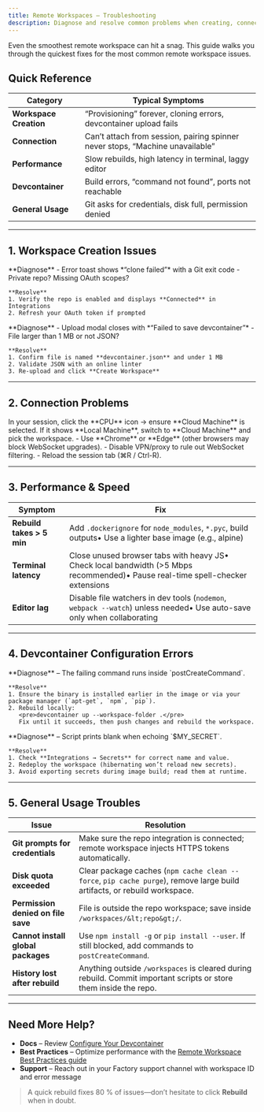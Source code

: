 ```yaml
---
title: Remote Workspaces – Troubleshooting
description: Diagnose and resolve common problems when creating, connecting to, or working inside a remote workspace
---
```


Even the smoothest remote workspace can hit a snag. This guide walks you through the quickest fixes for the most common remote workspace issues.

## Quick Reference

| Category               | Typical Symptoms                                                              |
| ---------------------- | ----------------------------------------------------------------------------- |
| **Workspace Creation** | “Provisioning” forever, cloning errors, devcontainer upload fails             |
| **Connection**         | Can’t attach from session, pairing spinner never stops, “Machine unavailable” |
| **Performance**        | Slow rebuilds, high latency in terminal, laggy editor                         |
| **Devcontainer**       | Build errors, “command not found”, ports not reachable                        |
| **General Usage**      | Git asks for credentials, disk full, permission denied                        |

---

## 1. Workspace Creation Issues

<AccordionGroup>

  <Accordion title="Repository clone failed">
    **Diagnose**  
    - Error toast shows *“clone failed”* with a Git exit code  
    - Private repo? Missing OAuth scopes?

    **Resolve**
    1. Verify the repo is enabled and displays **Connected** in Integrations
    2. Refresh your OAuth token if prompted

  </Accordion>

  <Accordion title="Devcontainer upload error">
    **Diagnose**  
    - Upload modal closes with *“Failed to save devcontainer”*  
    - File larger than 1 MB or not JSON?

    **Resolve**
    1. Confirm file is named **devcontainer.json** and under 1 MB
    2. Validate JSON with an online linter
    3. Re-upload and click **Create Workspace**

  </Accordion>

</AccordionGroup>

---

## 2. Connection Problems

<Steps>

  <Step title="Check Machine Selector">
    In your session, click the **CPU** icon → ensure **Cloud Machine** is selected.  
    If it shows **Local Machine**, switch to **Cloud Machine** and pick the workspace.
  </Step>

  <Step title="Browser & Network">
    - Use **Chrome** or **Edge** (other browsers may block WebSocket upgrades).  
    - Disable VPN/proxy to rule out WebSocket filtering.  
    - Reload the session tab (⌘R / Ctrl-R).
  </Step>

</Steps>

---

## 3. Performance & Speed

| Symptom                   | Fix                                                                                                                              |
| ------------------------- | -------------------------------------------------------------------------------------------------------------------------------- |
| **Rebuild takes > 5 min** | Add `.dockerignore` for `node_modules`, `*.pyc`, build outputs• Use a lighter base image (e.g., alpine)                        |
| **Terminal latency**      | Close unused browser tabs with heavy JS• Check local bandwidth (>5 Mbps recommended)• Pause real-time spell-checker extensions |
| **Editor lag**            | Disable file watchers in dev tools (`nodemon`, `webpack --watch`) unless needed• Use auto-save only when collaborating         |

---

## 4. Devcontainer Configuration Errors

<AccordionGroup>

  <Accordion title="Build fails with 'command not found'">
    **Diagnose** – The failing command runs inside `postCreateCommand`.

    **Resolve**
    1. Ensure the binary is installed earlier in the image or via your package manager (`apt-get`, `npm`, `pip`).
    2. Rebuild locally:
       <pre>devcontainer up --workspace-folder .</pre>
       Fix until it succeeds, then push changes and rebuild the workspace.

  </Accordion>

  <Accordion title="Environment variable undefined">
    **Diagnose** – Script prints blank when echoing `$MY_SECRET`.

    **Resolve**
    1. Check **Integrations → Secrets** for correct name and value.
    2. Redeploy the workspace (hibernating won’t reload new secrets).
    3. Avoid exporting secrets during image build; read them at runtime.

  </Accordion>

</AccordionGroup>

---

## 5. General Usage Troubles

| Issue                              | Resolution                                                                                                               |
| ---------------------------------- | ------------------------------------------------------------------------------------------------------------------------ |
| **Git prompts for credentials**    | Make sure the repo integration is connected; remote workspace injects HTTPS tokens automatically.                        |
| **Disk quota exceeded**            | Clear package caches (`npm cache clean --force`, `pip cache purge`), remove large build artifacts, or rebuild workspace. |
| **Permission denied on file save** | File is outside the repo workspace; save inside `/workspaces/&lt;repo&gt;/`.                                             |
| **Cannot install global packages** | Use `npm install -g` or `pip install --user`. If still blocked, add commands to `postCreateCommand`.                     |
| **History lost after rebuild**     | Anything outside `/workspaces` is cleared during rebuild. Commit important scripts or store them inside the repo.        |

---

## Need More Help?

- **Docs** – Review [Configure Your Devcontainer](/user-guides/remote-workspaces/devcontainer-configuration)
- **Best Practices** – Optimize performance with the [Remote Workspace Best Practices guide](/user-guides/remote-workspaces/best-practices)
- **Support** – Reach out in your Factory support channel with workspace ID and error message

> A quick rebuild fixes 80 % of issues—don’t hesitate to click **Rebuild** when in doubt.
